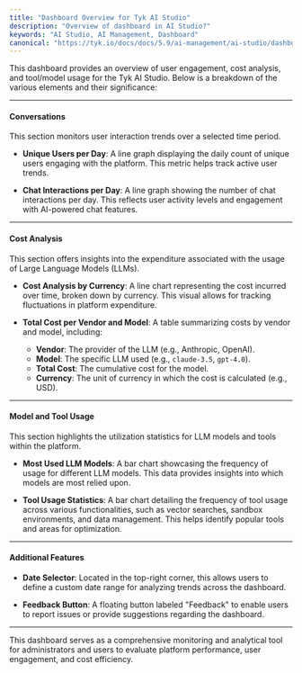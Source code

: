 ```yaml
---
title: "Dashboard Overview for Tyk AI Studio"
description: "Overview of dashboard in AI Studio?"
keywords: "AI Studio, AI Management, Dashboard"
canonical: "https://tyk.io/docs/docs/5.9/ai-management/ai-studio/dashboard"
---
```


This dashboard provides an overview of user engagement, cost analysis, and tool/model usage for the Tyk AI Studio. Below is a breakdown of the various elements and their significance:

---

#### **Conversations**
This section monitors user interaction trends over a selected time period.

- **Unique Users per Day**:
  A line graph displaying the daily count of unique users engaging with the platform. This metric helps track active user trends.

- **Chat Interactions per Day**:
  A line graph showing the number of chat interactions per day. This reflects user activity levels and engagement with AI-powered chat features.

---

#### **Cost Analysis**
This section offers insights into the expenditure associated with the usage of Large Language Models (LLMs).

- **Cost Analysis by Currency**:
  A line chart representing the cost incurred over time, broken down by currency. This visual allows for tracking fluctuations in platform expenditure.

- **Total Cost per Vendor and Model**:
  A table summarizing costs by vendor and model, including:
  - **Vendor**: The provider of the LLM (e.g., Anthropic, OpenAI).
  - **Model**: The specific LLM used (e.g., `claude-3.5`, `gpt-4.0`).
  - **Total Cost**: The cumulative cost for the model.
  - **Currency**: The unit of currency in which the cost is calculated (e.g., USD).

---

#### **Model and Tool Usage**
This section highlights the utilization statistics for LLM models and tools within the platform.

- **Most Used LLM Models**:
  A bar chart showcasing the frequency of usage for different LLM models. This data provides insights into which models are most relied upon.

- **Tool Usage Statistics**:
  A bar chart detailing the frequency of tool usage across various functionalities, such as vector searches, sandbox environments, and data management. This helps identify popular tools and areas for optimization.

---

#### **Additional Features**
- **Date Selector**: Located in the top-right corner, this allows users to define a custom date range for analyzing trends across the dashboard.

- **Feedback Button**: A floating button labeled "Feedback" to enable users to report issues or provide suggestions regarding the dashboard.

---

This dashboard serves as a comprehensive monitoring and analytical tool for administrators and users to evaluate platform performance, user engagement, and cost efficiency.
